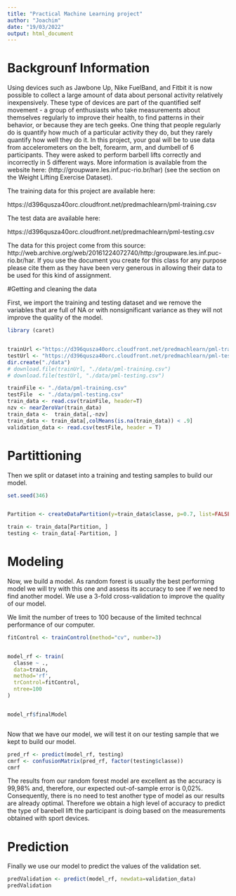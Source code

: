 ```yaml
---
title: "Practical Machine Learning project"
author: "Joachim"
date: "19/03/2022"
output: html_document
---
```


# Backgrounf Information

Using devices such as Jawbone Up, Nike FuelBand, and Fitbit it is now possible to collect a large amount of data about personal activity relatively inexpensively. These type of devices are part of the quantified self movement - a group of enthusiasts who take measurements about themselves regularly to improve their health, to find patterns in their behavior, or because they are tech geeks. One thing that people regularly do is quantify how much of a particular activity they do, but they rarely quantify how well they do it. In this project, your goal will be to use data from accelerometers on the belt, forearm, arm, and dumbell of 6 participants. They were asked to perform barbell lifts correctly and incorrectly in 5 different ways. More information is available from the website here: (http://groupware.les.inf.puc-rio.br/har) (see the section on the Weight Lifting Exercise Dataset).

The training data for this project are available here:

https://d396qusza40orc.cloudfront.net/predmachlearn/pml-training.csv

The test data are available here:

https://d396qusza40orc.cloudfront.net/predmachlearn/pml-testing.csv

The data for this project come from this source: http://web.archive.org/web/20161224072740/http:/groupware.les.inf.puc-rio.br/har. If you use the document you create for this class for any purpose please cite them as they have been very generous in allowing their data to be used for this kind of assignment.

#Getting and cleaning the data



First, we import the training and testing dataset and we remove the variables that are full of NA or with nonsignificant variance as they will not improve the quality of the model. 

```r
library (caret)


trainUrl <-"https://d396qusza40orc.cloudfront.net/predmachlearn/pml-training.csv"
testUrl <- "https://d396qusza40orc.cloudfront.net/predmachlearn/pml-testing.csv"
dir.create("./data")
# download.file(trainUrl, "./data/pml-training.csv")
# download.file(testUrl, "./data/pml-testing.csv")

trainFile <- "./data/pml-training.csv"
testFile  <- "./data/pml-testing.csv"
train_data <- read.csv(trainFile, header=T)
nzv <- nearZeroVar(train_data)
train_data <-  train_data[,-nzv]
train_data <- train_data[,colMeans(is.na(train_data)) < .9] 
validation_data <- read.csv(testFile, header = T)

```

# Partittioning 

Then we split or dataset into a training and testing samples to build our model.

```r
set.seed(346)


Partition <- createDataPartition(y=train_data$classe, p=0.7, list=FALSE)

train <- train_data[Partition, ]
testing <- train_data[-Partition, ]

```


# Modeling

Now, we build a model. As random forest is usually the best performing model we will try with this one and assess its accuracy to see if we need to find another model. We use  a 3-fold cross-validation to improve the quality of our model.

We limit the number of trees to 100 because of the limited techncal performance of our computer.



```r

fitControl <- trainControl(method="cv", number=3)


model_rf <- train(
  classe ~ ., 
  data=train,
  method='rf',
  trControl=fitControl,
  ntree=100
)


model_rf$finalModel



```



Now that we have our model, we will test it on our testing sample that we kept to build our model.

```r

pred_rf <- predict(model_rf, testing)
cmrf <- confusionMatrix(pred_rf, factor(testing$classe))
cmrf

```

The results from our random forest model are excellent as the accuracy is 99,98% and, therefore, our expected out-of-sample error is 0,02%. Consequently, there is no need to test another type of model as our results are already optimal. Therefore we obtain a high level of accuracy to predict the type of barebell lift the participant is doing based on the measurements obtained with sport devices.

# Prediction


Finally we use our model to predict the values of the validation set.

```r
predValidation <- predict(model_rf, newdata=validation_data)
predValidation
```

